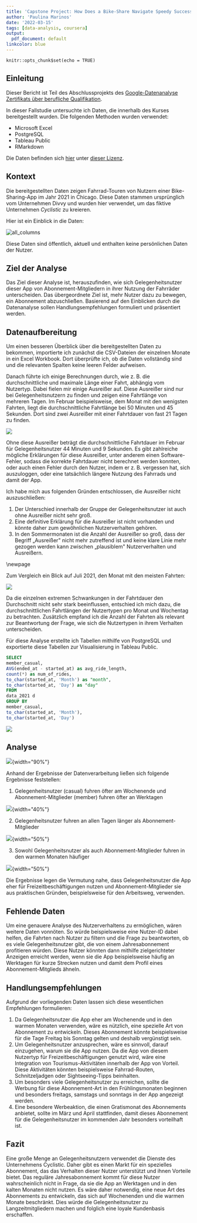 ```yaml
---
title: 'Capstone Project: How Does a Bike-Share Navigate Speedy Success?'
author: 'Paulina Marinos'
date: '2022-03-15'
tags: [data-analysis, coursera]
output:
  pdf_document: default
linkcolor: blue
---
```


```{r setup, include=FALSE}
knitr::opts_chunk$set(echo = TRUE)
```

## Einleitung

Dieser Bericht ist Teil des Abschlussprojekts des [Google-Datenanalyse Zertifikats über berufliche Qualifikation](https://www.coursera.org/professional-certificates/google-data-analytics).

In dieser Fallstudie untersuchte ich Daten, die innerhalb des Kurses bereitgestellt wurden. Die folgenden Methoden wurden verwendet:

- Microsoft Excel
- PostgreSQL
- Tableau Public
- RMarkdown

Die Daten befinden sich [hier](https://divvy-tripdata.s3.amazonaws.com/index.html) unter [dieser Lizenz](https://ride.divvybikes.com/data-license-agreement).

## Kontext

Die bereitgestellten Daten zeigen Fahrrad-Touren von Nutzern einer Bike-Sharing-App im Jahr 2021 in Chicago. Diese Daten stammen ursprünglich vom Unternehmen Divvy und wurden hier verwendet, um das fiktive Unternehmen _Cyclistic_ zu kreieren.

Hier ist ein Einblick in die Daten:

![all_columns](/static/images/screens/allcolumns.jpg)

Diese Daten sind öffentlich, aktuell und enthalten keine persönlichen Daten der Nutzer.

## Ziel der Analyse

Das Ziel dieser Analyse ist, herauszufinden, wie sich Gelegenheitsnutzer dieser App von Abonnement-Mitgliedern in ihrer Nutzung der Fahrräder unterscheiden. Das übergeordnete Ziel ist, mehr Nutzer dazu zu bewegen, ein Abonnement abzuschließen. Basierend auf den Einblicken durch die Datenanalyse sollen Handlungsempfehlungen formuliert und präsentiert werden.

## Datenaufbereitung

Um einen besseren Überblick über die bereitgestellten Daten zu bekommen, importierte ich zunächst die CSV-Dateien der einzelnen Monate in ein Excel Workbook. Dort überprüfte ich, ob die Daten vollständig sind und die relevanten Spalten keine leeren Felder aufweisen.

Danach führte ich einige Berechnungen durch, wie z. B. die durchschnittliche und maximale Länge einer Fahrt, abhängig vom Nutzertyp. Dabei fielen mir einige Ausreißer auf. Diese Ausreißer sind nur bei Gelegenheitsnutzern zu finden und zeigen eine Fahrtlänge von mehreren Tagen. Im Februar beispielsweise, dem Monat mit den wenigsten Fahrten, liegt die durchschnittliche Fahrtlänge bei 50 Minuten und 45 Sekunden. Dort sind zwei Ausreißer mit einer Fahrtdauer von fast 21 Tagen zu finden.

![](/static/images/screens/OutliersFebruary.jpg)

Ohne diese Ausreißer beträgt die durchschnittliche Fahrtdauer im Februar für Gelegenheitsnutzer 44 Minuten und 9 Sekunden. Es gibt zahlreiche mögliche Erklärungen für diese Ausreißer, unter anderem einen Software-Fehler, sodass die korrekte Fahrtdauer nicht berechnet werden konnten, oder auch einen Fehler durch den Nutzer, indem er z. B. vergessen hat, sich auszuloggen, oder eine tatsächlich längere Nutzung des Fahrrads und damit der App.

Ich habe mich aus folgenden Gründen entschlossen, die Ausreißer nicht auszuschließen:

1.  Der Unterschied innerhalb der Gruppe der Gelegenheitsnutzer ist auch ohne Ausreißer nicht sehr groß.
2.  Eine definitive Erklärung für die Ausreißer ist nicht vorhanden und könnte daher zum gewöhnlichen Nutzerverhalten gehören.
3.  In den Sommermonaten ist die Anzahl der Ausreißer so groß, dass der Begriff „Ausreißer" nicht mehr zutreffend ist und keine klare Linie mehr gezogen werden kann zwischen „plausiblem" Nutzerverhalten und Ausreißern.

\newpage

Zum Vergleich ein Blick auf Juli 2021, den Monat mit den meisten Fahrten:

![](/static/images/screens/OutliersJuly.jpg)

Da die einzelnen extremen Schwankungen in der Fahrtdauer den Durchschnitt nicht sehr stark beeinflussen, entschied ich mich dazu, die durchschnittlichen Fahrtlängen der Nutzertypen pro Monat und Wochentag zu betrachten. Zusätzlich empfand ich die Anzahl der Fahrten als relevant zur Beantwortung der Frage, wie sich die Nutzertypen in ihrem Verhalten unterscheiden.

Für diese Analyse erstellte ich Tabellen mithilfe von PostgreSQL und exportierte diese Tabellen zur Visualisierung in Tableau Public.

```sql
SELECT
member_casual,
AVG(ended_at - started_at) as avg_ride_length,
count(*) as num_of_rides,
to_char(started_at, 'Month') as "month",
to_char(started_at, 'Day') as "day"
FROM
data_2021 d
GROUP BY
member_casual,
to_char(started_at, 'Month'),
to_char(started_at, 'Day')
```

![](/static/images/screens/relevantdata.jpg)

## Analyse

![](/static/images/screens/nummonthday.jpg){width="90%"}

Anhand der Ergebnisse der Datenverarbeitung ließen sich folgende Ergebnisse feststellen:

1.  Gelegenheitsnutzer (casual) fuhren öfter am Wochenende und Abonnement-Mitglieder (member) fuhren öfter an Werktagen

![](/static/images/screens/numday.jpg){width="40%"}

2.  Gelegenheitsnutzer fuhren an allen Tagen länger als Abonnement-Mitglieder

![](/static/images/screens/lengthday.jpg){width="50%"}

3.  Sowohl Gelegenheitsnutzer als auch Abonnement-Mitglieder fuhren in den warmen Monaten häufiger

![](/static/images/screens/nummonth.jpg){width="50%"}

Die Ergebnisse legen die Vermutung nahe, dass Gelegenheitsnutzer die App eher für Freizeitbeschäftigungen nutzen und Abonnement-Mitglieder sie aus praktischen Gründen, beispielsweise für den Arbeitsweg, verwenden.

## Fehlende Daten

Um eine genauere Analyse des Nutzerverhaltens zu ermöglichen, wären weitere Daten vonnöten. So würde beispielsweise eine Nutzer-ID dabei helfen, die Fahrten nach Nutzer zu filtern und die Frage zu beantworten, ob es viele Gelegenheitsnutzer gibt, die von einem Jahresabonnement profitieren würden. Diese Nutzer könnten dann mithilfe zielgerichteter Anzeigen erreicht werden, wenn sie die App beispielsweise häufig an Werktagen für kurze Strecken nutzen und damit dem Profil eines Abonnement-Mitglieds ähneln.

## Handlungsempfehlungen

Aufgrund der vorliegenden Daten lassen sich diese wesentlichen Empfehlungen formulieren:

1.  Da Gelegenheitsnutzer die App eher am Wochenende und in den warmen Monaten verwenden, wäre es nützlich, eine spezielle Art von Abonnement zu entwickeln. Dieses Abonnement könnte beispielsweise für die Tage Freitag bis Sonntag gelten und deshalb vergünstigt sein.
2.  Um Gelegenheitsnutzer anzusprechen, wäre es sinnvoll, darauf einzugehen, warum sie die App nutzen. Da die App von diesem Nutzertyp für Freizeitbeschäftigungen genutzt wird, wäre eine Integration von Tourismus-Aktivitäten innerhalb der App von Vorteil. Diese Aktivitäten könnten beispielsweise Fahrrad-Routen, Schnitzeljadgen oder Sightseeing-Tipps beinhalten.
3.  Um besonders viele Gelegenheitsnutzer zu erreichen, sollte die Werbung für diese Abonnement-Art in den Frühlingsmonaten beginnen und besonders freitags, samstags und sonntags in der App angezeigt werden.
4.  Eine besondere Werbeaktion, die einen Gratismonat des Abonnements anbietet, sollte im März und April stattfinden, damit dieses Abonnement für die Gelegenheitsnutzer im kommenden Jahr besonders vorteilhaft ist.

## Fazit

Eine große Menge an Gelegenheitsnutzern verwendet die Dienste des Unternehmens Cyclistic. Daher gibt es einen Markt für ein spezielles Abonnement, das das Verhalten dieser Nutzer unterstützt und ihnen Vorteile bietet. Das reguläre Jahresabonnement kommt für diese Nutzer wahrscheinlich nicht in Frage, da sie die App an Werktagen und in den kalten Monaten nicht nutzen. Es wäre daher notwendig, eine neue Art des Abonnements zu entwickeln, das sich auf Wochenenden und die warmen Monate beschränkt. Dies würde die Gelegenheitsnutzer zu Langzeitmitgliedern machen und folglich eine loyale Kundenbasis erschaffen.
